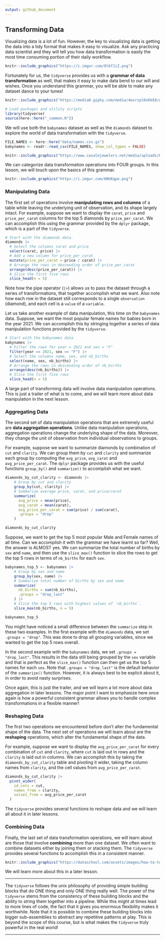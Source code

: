 ```yaml
---
output: github_document
---
```

## Transforming Data

Visualizing data is a lot of fun. However, the key to visualizing data is getting the data into a tidy format that makes it easy to visualize. Ask any practicing data scientist and they will tell you how data transformation is easily the most time consuming portion of their daily workflow.

```r
knitr::include_graphics("https://i.imgur.com/0l6fJiZ.png")
```

Fortunately for us, the `tidyverse` provides us with a __grammar of data transformation__ as well, that makes it easy to make data bend to our will and wishes. Once you understand this grammar, you will be able to make any dataset dance to your tunes!


```r
knitr::include_graphics("https://media0.giphy.com/media/4esrzplOvKkE0/giphy.gif?cid=ecf05e47dl39d633d1uhf4480lxjn7x1cxdmumgo9w4a6ccj&ep=v1_gifs_search&rid=giphy.gif&ct=g")
```


```r
# Load packages and utility scripts
library(tidyverse)
source(here::here("_common.R"))
```


We will use both the `babynames` dataset as well as the `diamonds` dataset to explore the world of data transformation with the `tidyverse`.

```r
FILE_NAMES <- here::here("data/names.csv.gz")
babynames <- readr::read_csv(FILE_NAMES, show_col_types = FALSE)
```


```r
knitr::include_graphics("https://www.casalejewelers.net/media/uploads/Half%20off%20Half%20the%20Store/Babies%20vs%20Diamonds.JPG")
```


We can categorize data transformation operations into FOUR groups. In this lesson, we will touch upon the basics of this grammar.


```r
knitr::include_graphics("https://i.imgur.com/6NUKqpe.png")
```


### Manipulating Data

The first set of operations involve __manipulating rows and columns__ of a table while leaving the underlying unit of observation, and its shape largely intact. For example, suppose we want to display the `carat`, `price` and `price_per_carat` columns for the top 5 diamonds by `price_per_carat`. We can accomplish this using the grammar provided by the `dplyr` package, which is a part of the `tidyverse`.

```r
# Start with the diamonds data.
diamonds |> 
  # Select the columns carat and price
  select(carat, price) |> 
  # Add a new column for price_per_carat
  mutate(price_per_carat = price / carat) |> 
  # Arrange the rows in descending order of price_per_carat
  arrange(desc(price_per_carat)) |> 
  # Slice the first five rows
  slice_head(n = 5)
```

Note how the pipe operator (`|>`) allows us to pass the dataset through a series of transformations, that together accomplish what we want. Also note how each row in the dataset still corresponds to a single `observation` (diamond), and each cell is a `value` of a `variable`.

Let us take another example of data manipulation, this time on the `babynames` data. Suppose, we want the most popular female names for babies born in the year 2021. We can accomplish this by stringing together a series of data manipulation functions provided by the `tidyverse`.

```r
# Start with the babynames data
babynames |> 
  # Filter the rows for year = 2021 and sex = "F"
  filter(year == 2021, sex == "F") |> 
  # Select the columns name, sex, and nb_births
  select(name, sex, nb_births) |> 
  # Arrange the rows in descending order of nb_births
  arrange(desc(nb_births)) |> 
  # Slice the first five rows
  slice_head(n = 5)
```

A large part of transforming data will involve data manipulation operations. This is just a trailer of what is to come, and we will learn more about data manipulation in the next lesson.

### Aggregating Data

The second set of data manipulation operations that are extremely useful are __data aggregation operations__. Unlike data manipulation operations, aggregation operations change the underlying shape of the data. Moreover, they change the unit of observation from individual observations to groups.

For example, suppose we want to summarize diamonds by combination of `cut` and `clarity`. We can group them by `cut` and `clarity` and summarize each group by computing the `avg_price`, `avg_carat` and `avg_price_per_carat`. The `dplyr` package provides us with the useful functions `group_by()` and `summarize()` to accomplish what we want.  

```r
diamonds_by_cut_clarity <- diamonds |> 
    # Group by cut and clarity
    group_by(cut, clarity) |> 
    # Summarize average price, carat, and price/carat
    summarize(
      avg_price = mean(price),
      avg_carat = mean(carat),
      avg_price_per_carat = sum(price) / sum(carat),
      .groups = "drop"
    )

diamonds_by_cut_clarity
```

Suppose, we want to get the top 5 most popular Male and Female names of all time. Can we accomplish it with the grammar we have learnt so far? Well, the answer is ALMOST yes. We can summarize the total number of births by `sex` and `name`, and then use the `slice_max()` function to slice the rows to get the top 5 rows in terms of `nb_births` for each `sex`.

```r
babynames_top_5 <- babynames |> 
    # Group by sex and name
    group_by(sex, name) |> 
    # Summarize total number of births by sex and name
    summarize(
      nb_births = sum(nb_births),
      .groups = "drop_last"
    ) |> 
    # Slice the top 5 rows with highest values of `nb_births`.
    slice_max(nb_births, n = 5)

babynames_top_5
```

You might have noticed a small difference between the `summarize` step in these two examples. In the first example with the `diamonds` data, we set `.groups = "drop"`. This was done to drop all grouping variables, since we wanted to get the top 5 rows overall. 

In the second example with the `babynames` data, we set `.groups = "drop_last"`. This results in the data still being grouped by the `sex` variable and that is perfect as the `slice_max()` function can then get us the top 5 names for each `sex`. Note that `.groups = "drop_last"` is the default behavior of the `summarize()` function. However, it is always best to be explicit about it, in order to avoid nasty surprises.

Once again, this is just the trailer, and we will learn a lot more about data aggregation in later lessons. The major point I want to emphasize here once again is how a powerful consistent grammar allows you to handle complex transformations in a flexible manner!


### Reshaping Data

The first two operations we encountered before don't alter the fundamental shape of the data. The next set of operations we will learn about are the __reshaping__ operations, which alter the fundamental shape of the data.

For example, suppose we want to display the `avg_price_per_carat` for every combination of `cut` and `clarity`, where `cut` is laid out in rows and the `clarity` is laid out in columns. We can accomplish this by taking the `diamonds_by_cut_clarity` table and pivoting it wider, taking the column names from `clarity`, and the cell values from `avg_price_per_carat`.

```r
diamonds_by_cut_clarity |> 
  pivot_wider(
    id_cols = cut,
    names_from = clarity,
    values_from = avg_price_per_carat
  )
```

The `tidyverse` provides several functions to reshape data and we will learn all about it in later lessons.

### Combining Data

Finally, the last set of data transformation operations, we will learn about are those that involve __combining__ more than one dataset. We often want to combine datasets either by joining them or stacking them. The `tidyverse` provides several functions to accomplish this in a consistent manner.


```r
knitr::include_graphics("https://dataschool.com/assets/images/how-to-teach-people-sql/sqlJoins/sqlJoins_7.png")
```


We will learn more about this in a later lesson.

----

The `tidyverse` follows the unix philosophy of providing simple building blocks that do ONE thing and only ONE thing really well. The power of the `tidyverse` stems from the consistency of these building blocks and the ability to string them together into a pipeline. While this might at times lead to more lines of code, the fact that it gives you enormous flexibility makes it worthwhile. Note that it is possible to combine these building blocks into bigger sub-assemblies to abstract any repetitive patterns at play. This is beyond the scope of this course, but is what makes the `tidyverse` truly powerful in the real world!

----

